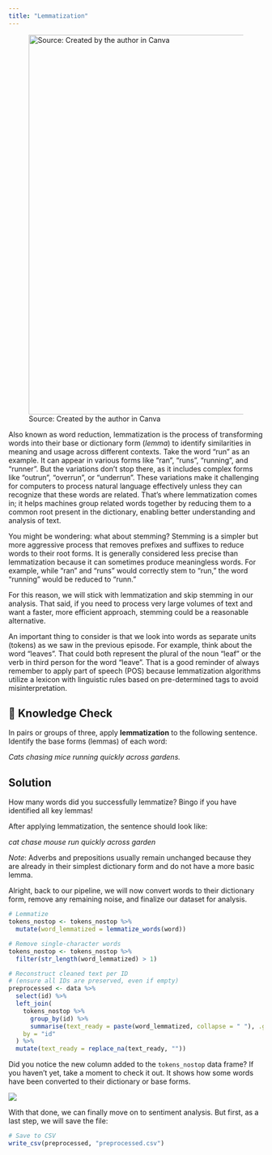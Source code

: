 ```yaml
---
title: "Lemmatization"
---
```


![Source: Created by the author in Canva](images/lemmatization.png){width="750"}

Also known as word reduction, lemmatization is the process of transforming words into their base or dictionary form (*lemma*) to identify similarities in meaning and usage across different contexts. Take the word "run" as an example. It can appear in various forms like "ran", "runs", "running", and "runner". But the variations don’t stop there, as it includes complex forms like "outrun", "overrun", or "underrun". These variations make it challenging for computers to process natural language effectively unless they can recognize that these words are related. That’s where lemmatization comes in; it helps machines group related words together by reducing them to a common root present in the dictionary, enabling better understanding and analysis of text.

You might be wondering: what about stemming? Stemming is a simpler but more aggressive process that removes prefixes and suffixes to reduce words to their root forms. It is generally considered less precise than lemmatization because it can sometimes produce meaningless words. For example, while "ran" and "runs" would correctly stem to "run," the word "running" would be reduced to "runn."

For this reason, we will stick with lemmatization and skip stemming in our analysis. That said, if you need to process very large volumes of text and want a faster, more efficient approach, stemming could be a reasonable alternative.

An important thing to consider is that we look into words as separate units (tokens) as we saw in the previous episode. For example, think about the word "leaves". That could both represent the plural of the noun "leaf" or the verb in third person for the word "leave". That is a good reminder of always remember to apply part of speech (POS) because lemmatization algorithms utilize a lexicon with linguistic rules based on pre-determined tags to avoid misinterpretation.

::: {.callout-note icon="false"}
## 🧠 Knowledge Check

In pairs or groups of three, apply **lemmatization** to the following sentence. Identify the base forms (lemmas) of each word:

*Cats chasing mice running quickly across gardens.*

::: {.callout-note icon="false" collapse="true"}
## Solution

How many words did you successfully lemmatize? Bingo if you have identified all key lemmas!

After applying lemmatization, the sentence should look like:

*cat chase mouse run quickly across garden*

*Note*: Adverbs and prepositions usually remain unchanged because they are already in their simplest dictionary form and do not have a more basic lemma.
:::
:::

Alright, back to our pipeline, we will now convert words to their dictionary form, remove any remaining noise, and finalize our dataset for analysis.

``` r
# Lemmatize
tokens_nostop <- tokens_nostop %>%
  mutate(word_lemmatized = lemmatize_words(word))

# Remove single-character words
tokens_nostop <- tokens_nostop %>%
  filter(str_length(word_lemmatized) > 1)

# Reconstruct cleaned text per ID 
# (ensure all IDs are preserved, even if empty)
preprocessed <- data %>%
  select(id) %>%
  left_join(
    tokens_nostop %>%
      group_by(id) %>%
      summarise(text_ready = paste(word_lemmatized, collapse = " "), .groups = "drop"),
    by = "id"
  ) %>%
  mutate(text_ready = replace_na(text_ready, ""))
```

Did you notice the new column added to the `tokens_nostop` data frame? If you haven’t yet, take a moment to check it out. It shows how some words have been converted to their dictionary or base forms.

![](images/lemma-results.png)

With that done, we can finally move on to sentiment analysis. But first, as a last step, we will save the file:

``` r
# Save to CSV
write_csv(preprocessed, "preprocessed.csv")
```
